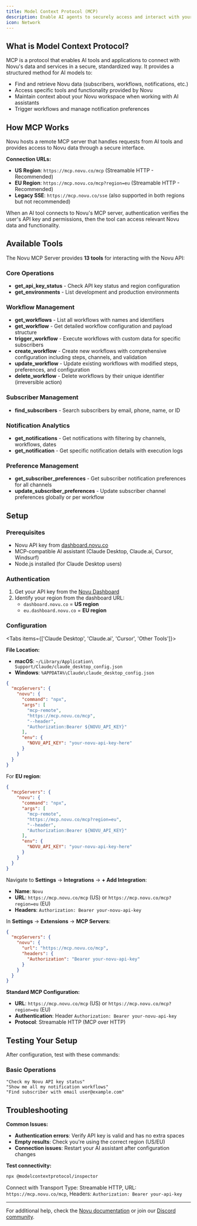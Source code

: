 ```yaml
---
title: Model Context Protocol (MCP)
description: Enable AI agents to securely access and interact with your Novu notification infrastructure using the Model Context Protocol (MCP).
icon: Network
---
```



## What is Model Context Protocol?

MCP is a protocol that enables AI tools and applications to connect with Novu's data and services in a secure, standardized way. It provides a structured method for AI models to:

* Find and retrieve Novu data (subscribers, workflows, notifications, etc.)
* Access specific tools and functionality provided by Novu
* Maintain context about your Novu workspace when working with AI assistants
* Trigger workflows and manage notification preferences

## How MCP Works

Novu hosts a remote MCP server that handles requests from AI tools and provides access to Novu data through a secure interface.

**Connection URLs:**

* **US Region**: `https://mcp.novu.co/mcp` (Streamable HTTP - Recommended)
* **EU Region**: `https://mcp.novu.co/mcp?region=eu` (Streamable HTTP - Recommended)
* **Legacy SSE**: `https://mcp.novu.co/sse` (also supported in both regions but not recommended)

When an AI tool connects to Novu's MCP server, authentication verifies the user's API key and permissions, then the tool can access relevant Novu data and functionality.

## Available Tools

The Novu MCP Server provides **13 tools** for interacting with the Novu API:

### Core Operations
- **get_api_key_status** - Check API key status and region configuration
- **get_environments** - List development and production environments

### Workflow Management
- **get_workflows** - List all workflows with names and identifiers
- **get_workflow** - Get detailed workflow configuration and payload structure
- **trigger_workflow** - Execute workflows with custom data for specific subscribers
- **create_workflow** - Create new workflows with comprehensive configuration including steps, channels, and validation
- **update_workflow** - Update existing workflows with modified steps, preferences, and configuration
- **delete_workflow** - Delete workflows by their unique identifier (irreversible action)

### Subscriber Management
- **find_subscribers** - Search subscribers by email, phone, name, or ID

### Notification Analytics
- **get_notifications** - Get notifications with filtering by channels, workflows, dates
- **get_notification** - Get specific notification details with execution logs

### Preference Management
- **get_subscriber_preferences** - Get subscriber notification preferences for all channels
- **update_subscriber_preferences** - Update subscriber channel preferences globally or per workflow

## Setup

### Prerequisites

- Novu API key from [dashboard.novu.co](https://dashboard.novu.co/settings/api-keys)
- MCP-compatible AI assistant (Claude Desktop, Claude.ai, Cursor, Windsurf)
- Node.js installed (for Claude Desktop users)

### Authentication

1. Get your API key from the [Novu Dashboard](https://dashboard.novu.co/settings/api-keys)
2. Identify your region from the dashboard URL:
   - `dashboard.novu.co` = **US region**
   - `eu.dashboard.novu.co` = **EU region**

### Configuration

<Tabs items={['Claude Desktop', 'Claude.ai', 'Cursor', 'Other Tools']}>
<Tab value="Claude Desktop">

**File Location:**
- **macOS**: `~/Library/Application\ Support/Claude/claude_desktop_config.json`
- **Windows**: `%APPDATA%\Claude\claude_desktop_config.json`

```json
{
  "mcpServers": {
    "novu": {
      "command": "npx",
      "args": [
        "mcp-remote",
        "https://mcp.novu.co/mcp",
        "--header",
        "Authorization:Bearer ${NOVU_API_KEY}"
      ],
      "env": {
        "NOVU_API_KEY": "your-novu-api-key-here"
      }
    }
  }
}
```

For **EU region**:
```json
{
  "mcpServers": {
    "novu": {
      "command": "npx",
      "args": [
        "mcp-remote",
        "https://mcp.novu.co/mcp?region=eu",
        "--header",
        "Authorization:Bearer ${NOVU_API_KEY}"
      ],
      "env": {
        "NOVU_API_KEY": "your-novu-api-key-here"
      }
    }
  }
}
```

</Tab>
<Tab value="Claude.ai">

Navigate to **Settings** → **Integrations** → **+ Add Integration**:

- **Name**: `Novu`
- **URL**: `https://mcp.novu.co/mcp` (US) or `https://mcp.novu.co/mcp?region=eu` (EU)
- **Headers**: `Authorization: Bearer your-novu-api-key`

</Tab>
<Tab value="Cursor">

In **Settings** → **Extensions** → **MCP Servers**:

```json
{
  "mcpServers": {
    "novu": {
      "url": "https://mcp.novu.co/mcp",
      "headers": {
        "Authorization": "Bearer your-novu-api-key"
      }
    }
  }
}
```

</Tab>
<Tab value="Other Tools">

**Standard MCP Configuration:**
- **URL**: `https://mcp.novu.co/mcp` (US) or `https://mcp.novu.co/mcp?region=eu` (EU)
- **Authentication**: Header `Authorization: Bearer your-novu-api-key`
- **Protocol**: Streamable HTTP (MCP over HTTP)

</Tab>
</Tabs>

## Testing Your Setup

After configuration, test with these commands:

### Basic Operations
```
"Check my Novu API key status"
"Show me all my notification workflows"  
"Find subscriber with email user@example.com"
```

## Troubleshooting

**Common Issues:**
- **Authentication errors**: Verify API key is valid and has no extra spaces
- **Empty results**: Check you're using the correct region (US/EU)
- **Connection issues**: Restart your AI assistant after configuration changes

**Test connectivity:**
```bash
npx @modelcontextprotocol/inspector
```
Connect with Transport Type: Streamable HTTP, URL: `https://mcp.novu.co/mcp`, Headers: `Authorization: Bearer your-api-key`

---

For additional help, check the [Novu documentation](https://docs.novu.co) or join our [Discord community](https://discord.novu.co). 